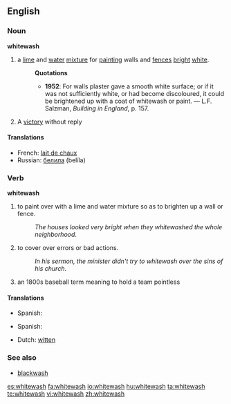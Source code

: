 ==English==

===Noun===
'''whitewash'''

# a [[lime]] and [[water]] [[mixture]] for [[painting]] walls and [[fence]]s [[bright]] [[white]].
#:'''Quotations'''
#:*'''1952''': For walls plaster gave a smooth white surface; or if it was not sufficiently white, or had become discoloured, it could be brightened up with a coat of whitewash or paint. &mdash; L.F. Salzman, ''Building in England'', p. 157.
# A [[victory]] without reply

====Translations====
*French: [[lait de chaux]]
*Russian: [[белила]] (belíla) {{n|p}}

===Verb===
'''whitewash'''

# to paint over with a lime and water mixture so as to brighten up a wall or fence.
#:''The houses looked very bright when they whitewashed the whole neighborhood''.
# to cover over errors or bad actions.
#:''In his sermon, the minister didn't try to whitewash over the sins of his church''.
# {{baseball}} {{slang}} an 1800s baseball term meaning to hold a team pointless

====Translations====
{{trans-top|paint}}
{{trans-mid}}
*Spanish: {{t|es|blanquear}}
{{trans-bottom}}
{{trans-top|cover errors}}
{{trans-mid}}
*Spanish: {{t|es|encubrir}}
{{trans-bottom}}
{{trans-top|translations to be verified}}
*Dutch: [[witten]]
{{trans-mid}}
{{trans-bottom}}

===See also===
{{wikipedia}}
*[[blackwash]]

[[es:whitewash]]
[[fa:whitewash]]
[[io:whitewash]]
[[hu:whitewash]]
[[ta:whitewash]]
[[te:whitewash]]
[[vi:whitewash]]
[[zh:whitewash]]